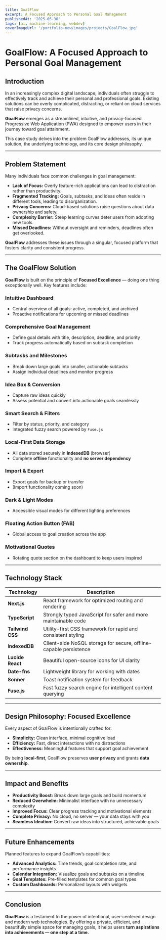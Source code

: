 ```yaml
---
title: GoalFlow
excerpt: A Focused Approach to Personal Goal Management
publishedAt: '2025-05-30'
tags: [ai, machine-learning, webdev]
coverImageUrl: '/portfolio-new/images/projects/GoalFlow.jpg'
---
```


# GoalFlow: A Focused Approach to Personal Goal Management

## Introduction

In an increasingly complex digital landscape, individuals often struggle to effectively track and achieve their personal and professional goals. Existing solutions can be overly complicated, distracting, or reliant on cloud services that raise privacy concerns.

**GoalFlow** emerges as a streamlined, intuitive, and privacy-focused Progressive Web Application (PWA) designed to empower users in their journey toward goal attainment.

This case study delves into the problem GoalFlow addresses, its unique solution, the underlying technology, and its core design philosophy.

---

## Problem Statement

Many individuals face common challenges in goal management:

- **Lack of Focus:** Overly feature-rich applications can lead to distraction rather than productivity.
- **Fragmented Tracking:** Goals, subtasks, and ideas often reside in different tools, leading to disorganization.
- **Privacy Concerns:** Cloud-based solutions raise questions about data ownership and safety.
- **Complexity Barrier:** Steep learning curves deter users from adopting new tools.
- **Missed Deadlines:** Without oversight and reminders, deadlines often get overlooked.

**GoalFlow** addresses these issues through a singular, focused platform that fosters clarity and consistent progress.

---

## The GoalFlow Solution

**GoalFlow** is built on the principle of **Focused Excellence** — doing one thing exceptionally well. Key features include:

### Intuitive Dashboard

- Central overview of all goals: active, completed, and archived
- Proactive notifications for upcoming or missed deadlines

### Comprehensive Goal Management

- Define goal details with title, description, deadline, and priority
- Track progress automatically based on subtask completion

### Subtasks and Milestones

- Break down large goals into smaller, actionable subtasks
- Assign individual deadlines and monitor progress

### Idea Box & Conversion

- Capture raw ideas quickly
- Assess potential and convert into actionable goals seamlessly

### Smart Search & Filters

- Filter by status, priority, and category
- Integrated fuzzy search powered by `Fuse.js`

### Local-First Data Storage

- All data stored securely in **IndexedDB** (browser)
- Complete **offline** functionality and **no server dependency**

### Import & Export

- Export goals for backup or transfer
- (Import functionality coming soon)

### Dark & Light Modes

- Accessible visual modes for different lighting preferences

### Floating Action Button (FAB)

- Global access to goal creation across the app

### Motivational Quotes

- Rotating quote section on the dashboard to keep users inspired

---

## Technology Stack

| Technology       | Description                                                       |
| ---------------- | ----------------------------------------------------------------- |
| **Next.js**      | React framework for optimized routing and rendering               |
| **TypeScript**   | Strongly typed JavaScript for safer and more maintainable code    |
| **Tailwind CSS** | Utility-first CSS framework for rapid and consistent styling      |
| **IndexedDB**    | Client-side NoSQL storage for secure, offline-capable persistence |
| **Lucide React** | Beautiful open-source icons for UI clarity                        |
| **Date-fns**     | Lightweight library for working with dates                        |
| **Sonner**       | Toast notification system for feedback                            |
| **Fuse.js**      | Fast fuzzy search engine for intelligent content querying         |

---

## Design Philosophy: Focused Excellence

Every aspect of GoalFlow is intentionally crafted for:

- **Simplicity:** Clean interface, minimal cognitive load
- **Efficiency:** Fast, direct interactions with no distractions
- **Effectiveness:** Meaningful features that support goal achievement

By being **local-first**, GoalFlow preserves **user privacy** and grants **data ownership**.

---

## Impact and Benefits

- **Productivity Boost:** Break down large goals and build momentum
- **Reduced Overwhelm:** Minimalist interface with no unnecessary complexity
- **Improved Focus:** Clear progress tracking and motivational elements
- **Complete Privacy:** No cloud, no server — your data stays with you
- **Seamless Ideation:** Convert raw ideas into structured, achievable goals

---

## Future Enhancements

Planned features to expand GoalFlow’s capabilities:

- **Advanced Analytics:** Time trends, goal completion rate, and performance insights
- **Calendar Integration:** Visualize goals and subtasks on a timeline
- **Goal Templates:** Pre-filled templates for common goal types
- **Custom Dashboards:** Personalized layouts with widgets

---

## Conclusion

**GoalFlow** is a testament to the power of intentional, user-centered design and modern web technologies. By offering a private, efficient, and beautifully simple space for managing goals, it helps users **turn aspirations into achievements — one step at a time.**
